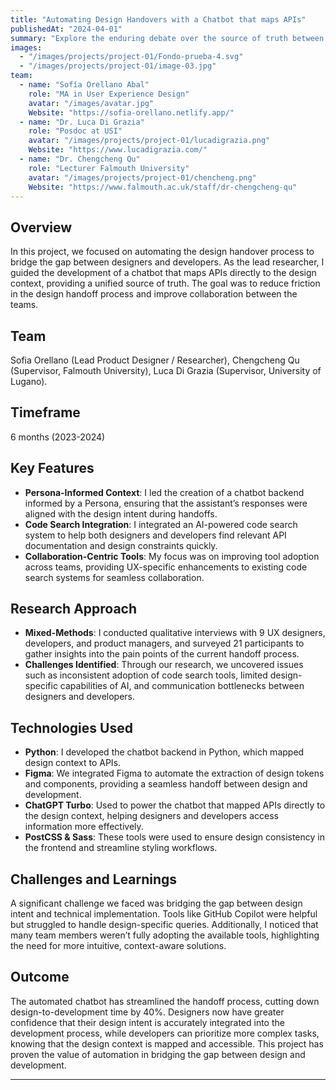```yaml
---
title: "Automating Design Handovers with a Chatbot that maps APIs"
publishedAt: "2024-04-01"
summary: "Explore the enduring debate over the source of truth between designers and developers, how code search bridges the gap, and why this alignment matters more than you might think."
images:
  - "/images/projects/project-01/Fondo-prueba-4.svg"
  - "/images/projects/project-01/image-03.jpg"
team:
  - name: "Sofía Orellano Abal"
    role: "MA in User Experience Design"
    avatar: "/images/avatar.jpg"
    Website: "https://sofia-orellano.netlify.app/"
  - name: "Dr. Luca Di Grazia"
    role: "Posdoc at USI"
    avatar: "/images/projects/project-01/lucadigrazia.png"
    Website: "https://www.lucadigrazia.com/"
  - name: "Dr. Chengcheng Qu"
    role: "Lecturer Falmouth University"
    avatar: "/images/projects/project-01/chencheng.png"
    Website: "https://www.falmouth.ac.uk/staff/dr-chengcheng-qu"
---
```


## Overview

In this project, we focused on automating the design handover process to bridge the gap between designers and developers. As the lead researcher, I guided the development of a chatbot that maps APIs directly to the design context, providing a unified source of truth. The goal was to reduce friction in the design handoff process and improve collaboration between the teams.

## Team

Sofia Orellano (Lead Product Designer / Researcher), Chengcheng Qu (Supervisor, Falmouth University), Luca Di Grazia (Supervisor, University of Lugano).

## Timeframe

6 months (2023-2024)

## Key Features

- **Persona-Informed Context**: I led the creation of a chatbot backend informed by a Persona, ensuring that the assistant’s responses were aligned with the design intent during handoffs.
- **Code Search Integration**: I integrated an AI-powered code search system to help both designers and developers find relevant API documentation and design constraints quickly.
- **Collaboration-Centric Tools**: My focus was on improving tool adoption across teams, providing UX-specific enhancements to existing code search systems for seamless collaboration.

## Research Approach

- **Mixed-Methods**: I conducted qualitative interviews with 9 UX designers, developers, and product managers, and surveyed 21 participants to gather insights into the pain points of the current handoff process.
- **Challenges Identified**: Through our research, we uncovered issues such as inconsistent adoption of code search tools, limited design-specific capabilities of AI, and communication bottlenecks between designers and developers.

## Technologies Used

- **Python**: I developed the chatbot backend in Python, which mapped design context to APIs.
- **Figma**: We integrated Figma to automate the extraction of design tokens and components, providing a seamless handoff between design and development.
- **ChatGPT Turbo**: Used to power the chatbot that mapped APIs directly to the design context, helping designers and developers access information more effectively.
- **PostCSS & Sass**: These tools were used to ensure design consistency in the frontend and streamline styling workflows.

## Challenges and Learnings

A significant challenge we faced was bridging the gap between design intent and technical implementation. Tools like GitHub Copilot were helpful but struggled to handle design-specific queries. Additionally, I noticed that many team members weren’t fully adopting the available tools, highlighting the need for more intuitive, context-aware solutions.

## Outcome

The automated chatbot has streamlined the handoff process, cutting down design-to-development time by 40%. Designers now have greater confidence that their design intent is accurately integrated into the development process, while developers can prioritize more complex tasks, knowing that the design context is mapped and accessible. This project has proven the value of automation in bridging the gap between design and development.

---

